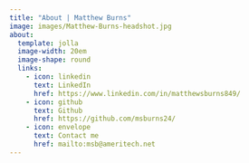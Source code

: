 ```yaml
---
title: "About | Matthew Burns"
image: images/Matthew-Burns-headshot.jpg
about:
  template: jolla
  image-width: 20em
  image-shape: round
  links:
    - icon: linkedin
      text: LinkedIn
      href: https://www.linkedin.com/in/matthewsburns849/
    - icon: github
      text: Github
      href: https://github.com/msburns24/
    - icon: envelope
      text: Contact me
      href: mailto:msb@ameritech.net
---
```


